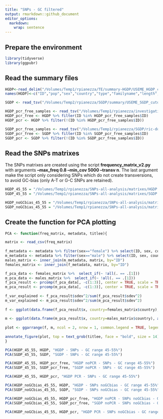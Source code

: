 ```yaml
---
title: "SNPs - GC filtered"
output: rmarkdown::github_document
editor_options: 
  markdown: 
    wrap: sentence
---
```


## Prepare the environment

```r
library(tidyverse)
library(ggpubr)
```

## Read the summary files

```r
HGDP<-read_delim("/Volumes/Temp1/rpianezza/TE/summary-HGDP/USEME_HGDP_complete_reflib6.2_mq10_batchinfo_cutoff0.01.txt")
names(HGDP)<-c("ID","pop","sex","country","type","familyname","length","reads","copynumber","batch")

SGDP <- read_tsv("/Volumes/Temp2/rpianezza/SGDP/summary/USEME_SGDP_cutoff") %>% dplyr::rename(ID=biosample)

HGDP_pcr_free_samples <- read_tsv("/Volumes/Temp1/rpianezza/investigation/HGDP-no-PCR/HGDP-only-pcr-free-samples.tsv", col_names = "ID")
HGDP_pcr_free <- HGDP %>% filter(ID %in% HGDP_pcr_free_samples$ID)
HGDP_pcr <- HGDP %>% filter(!(ID %in% HGDP_pcr_free_samples$ID))

SGDP_pcr_free_samples <- read_tsv("/Volumes/Temp1/rpianezza/SGDP/ric-documentation/SGDP-no-PCR.tsv")
SGDP_pcr_free <- SGDP %>% filter(ID %in% SGDP_pcr_free_samples$ID)
SGDP_pcr <- SGDP %>% filter(!(ID %in% SGDP_pcr_free_samples$ID))
```

## Read the SNPs matrixes

The SNPs matrixes are created using the script **frequency_matrix_v2.py** with arguments **--max_freq 0.8 --min_cov 5000 --transv n**. The last argument make the script only considering SNPs which do not create transversions, to avoid GC-bias (only A-T or G-C SNPs are retained).

```r
HGDP_45_55 = "/Volumes/Temp1/rpianezza/SNPs-all-analysis/matrixes/HGDP.08.5000.45-55.matrix_processed"
SGDP_45_55 = "/Volumes/Temp1/rpianezza/SNPs-all-analysis/matrixes/SGDP.08.5000.45-55.matrix_processed"

HGDP_noGCbias_45_55 = "/Volumes/Temp1/rpianezza/SNPs-all-analysis/matrixes/HGDP.notransv.08.5000.45-55.matrix_processed"
SGDP_noGCbias_45_55 = "/Volumes/Temp1/rpianezza/SNPs-all-analysis/matrixes/SGDP.notransv.08.5000.45-55.matrix_processed"
```

## Create the function for PCA plotting

```r
PCA <- function(freq_matrix, metadata, titlee){

matrix <- read_csv(freq_matrix)
  
f_metadata <- metadata %>% filter(sex=="female") %>% select(ID, sex, country, pop) %>% distinct()
m_metadata <- metadata %>% filter(sex=="male") %>% select(ID, sex, country, pop) %>% distinct()
males_matrix <- inner_join(m_metadata, matrix, by="ID")
females_matrix <- inner_join(f_metadata, matrix, by="ID")

f_pca_data <- females_matrix %>%  select_if(~ !all(. == .[1]))
m_pca_data <- males_matrix %>%  select_if(~ !all(. == .[1]))
f_pca_result <- prcomp(f_pca_data[, -c(1:3)], center = TRUE, scale = TRUE)
m_pca_result <- prcomp(m_pca_data[, -c(1:3)], center = TRUE, scale = TRUE)
      
f_var_explained <- f_pca_result$sdev^2/sum(f_pca_result$sdev^2)
m_var_explained <- m_pca_result$sdev^2/sum(m_pca_result$sdev^2)
      
f <- ggplot(data.frame(f_pca_result$x, country=females_matrix$country), aes(x=PC1,y=PC2, color=country)) + geom_point(size=2) + labs(x=paste0("PC1: ",round(f_var_explained[1]*100,1),"%"), y=paste0("PC2: ",round(f_var_explained[2]*100,1),"%")) + ggtitle("Females") + theme(plot.title = element_text(hjust = 0.5))
   
m <- ggplot(data.frame(m_pca_result$x, country=males_matrix$country), aes(x=PC1,y=PC2, color=country)) + geom_point(size=2) + labs(x=paste0("PC1: ",round(m_var_explained[1]*100,1),"%"), y=paste0("PC2: ",round(m_var_explained[2]*100,1),"%")) + ggtitle("Males") + theme(plot.title = element_text(hjust = 0.5)) 
     
plot <- ggarrange(f, m, ncol = 2, nrow = 1, common.legend = TRUE, legend = "bottom", align = "hv", font.label = list(size = 10, color = "black", face = "bold", family = NULL, position = "top"))
    
annotate_figure(plot, top = text_grob(titlee, face = "bold", size = 14))
}
```

```r
PCA(HGDP_45_55, HGDP, "HGDP - SNPs - GC range 45-55%")
PCA(SGDP_45_55, SGDP, "SGDP - SNPs - GC range 45-55%")
```

```r
PCA(HGDP_45_55, HGDP_pcr_free, "HGDP noPCR - SNPs - GC range 45-55%")
PCA(SGDP_45_55, SGDP_pcr_free, "SGDP noPCR - SNPs - GC range 45-55%")
```

```r
PCA(HGDP_45_55, HGDP_pcr, "HGDP PCR - SNPs - GC range 45-55%")
```

```r
PCA(HGDP_noGCbias_45_55, HGDP, "HGDP - SNPs noGCbias - GC range 45-55%")
PCA(SGDP_noGCbias_45_55, SGDP, "SGDP - SNPs noGCbias - GC range 45-55%")
```

```r
PCA(HGDP_noGCbias_45_55, HGDP_pcr_free, "HGDP noPCR - SNPs noGCbias - GC range 45-55%")
PCA(SGDP_noGCbias_45_55, SGDP_pcr_free, "SGDP noPCR - SNPs noGCbias - GC range 45-55%")
```

```r
PCA(HGDP_noGCbias_45_55, HGDP_pcr, "HGDP PCR - SNPs noGCbias - GC range 45-55%")
```
